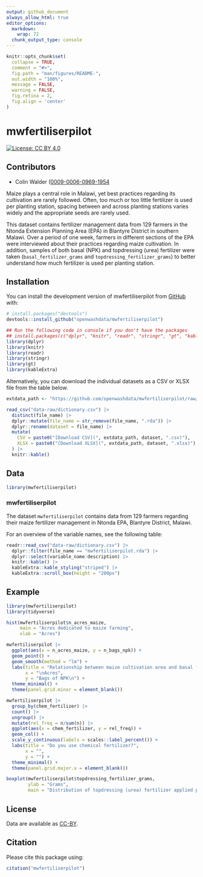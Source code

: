 ```yaml
---
output: github_document
always_allow_html: true
editor_options: 
  markdown: 
    wrap: 72
  chunk_output_type: console
---
```


```r
knitr::opts_chunk$set(
  collapse = TRUE,
  comment = "#>",
  fig.path = "man/figures/README-",
  out.width = "100%",
  message = FALSE,
  warning = FALSE,
  fig.retina = 2,
  fig.align = 'center'
)
```

# mwfertiliserpilot

<!-- badges: start -->

[![License: CC BY
4.0](https://img.shields.io/badge/License-CC_BY_4.0-lightgrey.svg)](https://creativecommons.org/licenses/by/4.0/)

<!-- badges: end -->

## Contributors

- Colin Walder ([0009-0006-0969-1954](0009-0006-0969-1954)

Maize plays a central role in Malawi, yet best practices regarding its cultivation are rarely followed. Often, too much or too little fertilizer is used per planting station, spacing between and across planting stations varies widely and the appropriate seeds are rarely used. 

This dataset contains fertilizer management data from 129 farmers in the Ntonda Extension Planning Area (EPA) in Blantyre District in southern Malawi. Over a period of one week, farmers in different sections of the EPA were interviewed about their practices regarding maize cultivation. In addition, samples of both basal (NPK) and topdressing (urea) fertilizer were taken (`basal_fertilizer_grams` and `topdressing_fertilizer_grams`) to better understand how much fertilizer is used per planting station. 

## Installation

You can install the development version of mwfertiliserpilot from
[GitHub](https://github.com/) with:

``` r
# install.packages("devtools")
devtools::install_github("openwashdata/mwfertiliserpilot")
```

```r
## Run the following code in console if you don't have the packages
## install.packages(c("dplyr", "knitr", "readr", "stringr", "gt", "kableExtra"))
library(dplyr)
library(knitr)
library(readr)
library(stringr)
library(gt)
library(kableExtra)
```

Alternatively, you can download the individual datasets as a CSV or XLSX
file from the table below.

```r

extdata_path <- "https://github.com/openwashdata/mwfertiliserpilot/raw/main/inst/extdata/"

read_csv("data-raw/dictionary.csv") |> 
  distinct(file_name) |> 
  dplyr::mutate(file_name = str_remove(file_name, ".rda")) |> 
  dplyr::rename(dataset = file_name) |> 
  mutate(
    CSV = paste0("[Download CSV](", extdata_path, dataset, ".csv)"),
    XLSX = paste0("[Download XLSX](", extdata_path, dataset, ".xlsx)")
  ) |> 
  knitr::kable()

```

## Data

```r
library(mwfertiliserpilot)
```

### mwfertiliserpilot

The dataset `mwfertiliserpilot` contains data from 129 farmers regarding their maize fertilizer management in Ntonda EPA, Blantyre District, Malawi.

For an overview of the variable names, see the following table:

```r
readr::read_csv("data-raw/dictionary.csv") |>
  dplyr::filter(file_name == "mwfertiliserpilot.rda") |>
  dplyr::select(variable_name:description) |> 
  knitr::kable() |> 
  kableExtra::kable_styling("striped") |> 
  kableExtra::scroll_box(height = "200px")
```



## Example

```r
library(mwfertiliserpilot)
library(tidyverse)

hist(mwfertiliserpilot$n_acres_maize,
     main = "Acres dedicated to maize farming",
     xlab = "Acres")

mwfertiliserpilot |> 
  ggplot(aes(x = n_acres_maize, y = n_bags_npk)) +
  geom_point() +
  geom_smooth(method = "lm") +
  labs(title = "Relationship between maize cultivation area and basal fertilizer used",
       x = "\nAcres",
       y = "Bags of NPK\n") +
  theme_minimal() +
  theme(panel.grid.minor = element_blank())

mwfertiliserpilot |> 
  group_by(chem_fertilizer) |> 
  count() |> 
  ungroup() |> 
  mutate(rel_freq = n/sum(n)) |> 
  ggplot(aes(x = chem_fertilizer, y = rel_freq)) +
  geom_col() +
  scale_y_continuous(labels = scales::label_percent()) +
  labs(title = "Do you use chemical fertilizer?",
       x = "",
       y = "") +
  theme_minimal() +
  theme(panel.grid.major.x = element_blank())

boxplot(mwfertiliserpilot$topdressing_fertilizer_grams,
        ylab = "Grams",
        main = "Distribution of topdressing (urea) fertilizer applied per planting station")
```


## License

Data are available as
[CC-BY](https://github.com/openwashdata/mwfertiliserpilot/blob/main/LICENSE.md).

## Citation

Please cite this package using:

```r
citation("mwfertiliserpilot")
```
